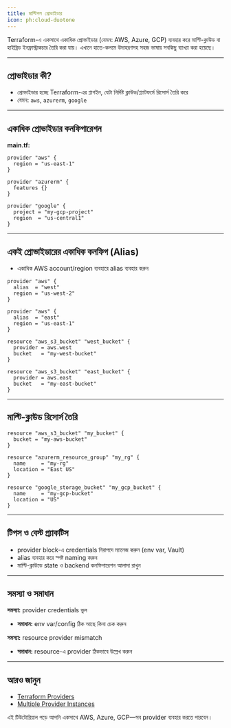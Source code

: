 ```yaml
---
title: মাল্টিপল প্রোভাইডার
icon: ph:cloud-duotone
---
```


Terraform-এ একসাথে একাধিক প্রোভাইডার (যেমন: AWS, Azure, GCP) ব্যবহার করে মাল্টি-ক্লাউড বা হাইব্রিড ইনফ্রাস্ট্রাকচার তৈরি করা যায়। এখানে হাতে-কলমে উদাহরণসহ সহজ ভাষায় সবকিছু ব্যাখ্যা করা হয়েছে।

---

## প্রোভাইডার কী?

- প্রোভাইডার হচ্ছে Terraform-এর প্লাগইন, যেটা নির্দিষ্ট ক্লাউড/প্ল্যাটফর্মে রিসোর্স তৈরি করে
- যেমন: `aws`, `azurerm`, `google`

---

## একাধিক প্রোভাইডার কনফিগারেশন

**main.tf:**
```hcl
provider "aws" {
  region = "us-east-1"
}

provider "azurerm" {
  features {}
}

provider "google" {
  project = "my-gcp-project"
  region  = "us-central1"
}
```

---

## একই প্রোভাইডারের একাধিক কনফিগ (Alias)

- একাধিক AWS account/region ব্যবহারে alias ব্যবহার করুন

```hcl
provider "aws" {
  alias  = "west"
  region = "us-west-2"
}

provider "aws" {
  alias  = "east"
  region = "us-east-1"
}

resource "aws_s3_bucket" "west_bucket" {
  provider = aws.west
  bucket   = "my-west-bucket"
}

resource "aws_s3_bucket" "east_bucket" {
  provider = aws.east
  bucket   = "my-east-bucket"
}
```

---

## মাল্টি-ক্লাউড রিসোর্স তৈরি

```hcl
resource "aws_s3_bucket" "my_bucket" {
  bucket = "my-aws-bucket"
}

resource "azurerm_resource_group" "my_rg" {
  name     = "my-rg"
  location = "East US"
}

resource "google_storage_bucket" "my_gcp_bucket" {
  name     = "my-gcp-bucket"
  location = "US"
}
```

---

## টিপস ও বেস্ট প্র্যাকটিস

- provider block-এ credentials নিরাপদে ম্যানেজ করুন (env var, Vault)
- alias ব্যবহার করে স্পষ্ট naming করুন
- মাল্টি-ক্লাউডে state ও backend কনফিগারেশন আলাদা রাখুন

---

## সমস্যা ও সমাধান

**সমস্যা:** provider credentials ভুল
- **সমাধান:** env var/config ঠিক আছে কিনা চেক করুন

**সমস্যা:** resource provider mismatch
- **সমাধান:** resource-এ provider ঠিকভাবে উল্লেখ করুন

---

## আরও জানুন
- [Terraform Providers](https://developer.hashicorp.com/terraform/language/providers/configuration)
- [Multiple Provider Instances](https://developer.hashicorp.com/terraform/language/providers/configuration#alias-multiple-provider-configurations)

এই টিউটোরিয়াল পড়ে আপনি একসাথে AWS, Azure, GCP—সব provider ব্যবহার করতে পারবেন।

